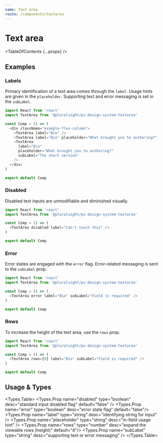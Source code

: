 ```yaml
---
name: Text area
route: /components/textarea
---
```



# Text area

<TableOfContents {...props} />

## Examples

### Labels

Primary identification of a text area comes through the `label`. Usage hints are given in the `placeholder`. Supporting text and error messaging is set in the `subLabel`.

```typescript
import React from 'react'
import TextArea from '@pluralsight/ps-design-system-textarea'

const Comp = () => (
  <div className="example-flex-column">
    <TextArea label="Bio" />
    <TextArea label="Bio" placeholder="What brought you to authoring?" />
    <TextArea
      label="Bio"
      placeholder="What brought you to authoring?"
      subLabel="The short version"
    />
  </div>
)

export default Comp

```

### Disabled

Disabled text inputs are unmodifiable and diminished visually.

```typescript
import React from 'react'
import TextArea from '@pluralsight/ps-design-system-textarea'

const Comp = () => (
  <TextArea disabled label="Can't touch this" />
)

export default Comp

```

### Error

Error states are engaged with the `error` flag. Error-related messaging is sent to the `subLabel` prop.

```typescript
import React from 'react'
import TextArea from '@pluralsight/ps-design-system-textarea'

const Comp = () => (
  <TextArea error label="Bio" subLabel="Field is required" />
)

export default Comp

```

### Rows

To increase the height of the text area, use the `rows` prop.

```typescript
import React from 'react'
import TextArea from '@pluralsight/ps-design-system-textarea'

const Comp = () => (
  <TextArea rows={8} label="Bio" subLabel="Field is required" />
)

export default Comp

```

## Usage & Types

<Usage install="npm install @pluralsight/ps-design-system-textarea"
  import="import TextArea from '@pluralsight/ps-design-system-textarea'"
  packageName="textarea"
  />

<Types.Table>
  <Types.Prop name="disabled" type="boolean" desc="standard input disabled flag" default="false" />
  <Types.Prop name="error" type="boolean" desc="error state flag" default="false"/>
  <Types.Prop name="label" type="string" desc="identifying string for input" />
  <Types.Prop name="placeholder" type="string" desc="in-field usage hint" />
  <Types.Prop name="rows" type="number" desc="expand the viewable rows (height)" default="4"/>
  <Types.Prop name="subLabel" type="string" desc="supporting text or error messaging" />
</Types.Table>
